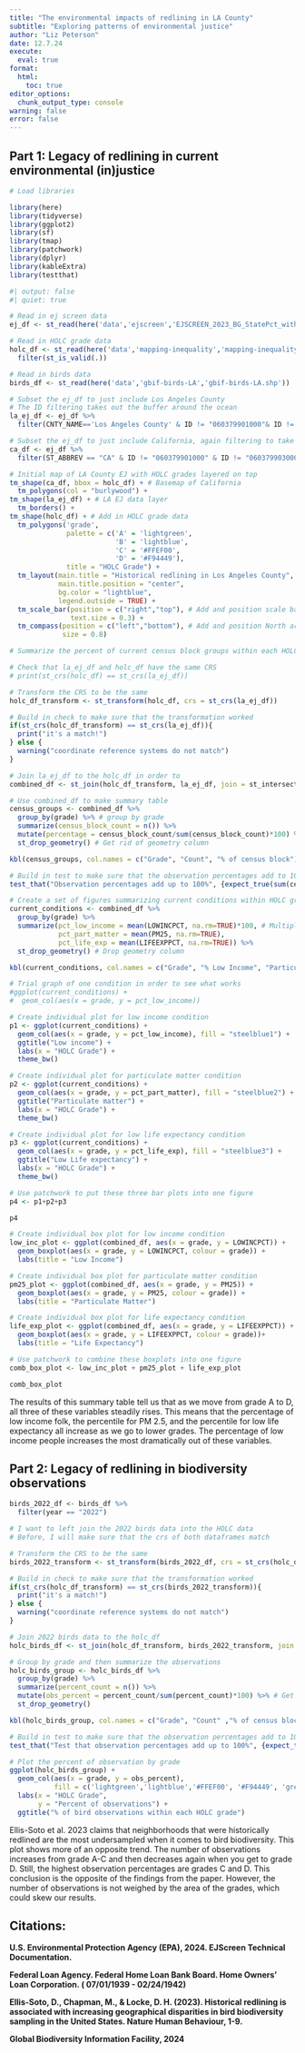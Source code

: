 ```yaml
---
title: "The environmental impacts of redlining in LA County"
subtitle: "Exploring patterns of environmental justice"
author: "Liz Peterson"
date: 12.7.24
execute: 
  eval: true
format:
  html:
    toc: true
editor_options: 
  chunk_output_type: console
warning: false
error: false
---
```


## Part 1: Legacy of redlining in current environmental (in)justice

```r
# Load libraries

library(here)
library(tidyverse)
library(ggplot2)
library(sf)
library(tmap)
library(patchwork)
library(dplyr)
library(kableExtra)
library(testthat)
```

```r
#| output: false
#| quiet: true

# Read in ej screen data
ej_df <- st_read(here('data','ejscreen','EJSCREEN_2023_BG_StatePct_with_AS_CNMI_GU_VI.gdb'))

# Read in HOLC grade data
holc_df <- st_read(here('data','mapping-inequality','mapping-inequality-los-angeles.json')) %>%
  filter(st_is_valid(.))

# Read in birds data
birds_df <- st_read(here('data','gbif-birds-LA','gbif-birds-LA.shp'))
```

```r
# Subset the ej_df to just include Los Angeles County
# The ID filtering takes out the buffer around the ocean
la_ej_df <- ej_df %>%
  filter(CNTY_NAME=='Los Angeles County' & ID != "060379901000"& ID != "060379903000" & ID != "060379902000") 

# Subset the ej_df to just include California, again filtering to take out the buffer
ca_df <- ej_df %>%
  filter(ST_ABBREV == "CA" & ID != "060379901000" & ID != "060379903000" & ID != "060379902000")
```

```r
# Initial map of LA County EJ with HOLC grades layered on top
tm_shape(ca_df, bbox = holc_df) + # Basemap of California
  tm_polygons(col = "burlywood") +
tm_shape(la_ej_df) + # LA EJ data layer
  tm_borders() +
tm_shape(holc_df) + # Add in HOLC grade data
  tm_polygons('grade',
              palette = c('A' = 'lightgreen',
                          'B' = 'lightblue',
                          'C' = '#FFEF00',
                          'D' = '#F94449'),
              title = "HOLC Grade") +
  tm_layout(main.title = "Historical redlining in Los Angeles County",
            main.title.position = "center",
            bg.color = "lightblue",
            legend.outside = TRUE) +
  tm_scale_bar(position = c("right","top"), # Add and position scale bar
               text.size = 0.3) +
  tm_compass(position = c("left","bottom"), # Add and position North arrow
             size = 0.8)
```

```r
# Summarize the percent of current census block groups within each HOLC grade

# Check that la_ej_df and holc_df have the same CRS
# print(st_crs(holc_df) == st_crs(la_ej_df)) 

# Transform the CRS to be the same
holc_df_transform <- st_transform(holc_df, crs = st_crs(la_ej_df))

# Build in check to make sure that the transformation worked
if(st_crs(holc_df_transform) == st_crs(la_ej_df)){
  print("it's a match!")
} else {
  warning("coordinate reference systems do not match")
}

# Join la_ej_df to the holc_df in order to 
combined_df <- st_join(holc_df_transform, la_ej_df, join = st_intersects)
```

```r
# Use combined_df to make summary table
census_groups <- combined_df %>%
  group_by(grade) %>% # group by grade
  summarize(census_block_count = n()) %>% 
  mutate(percentage = census_block_count/sum(census_block_count)*100) %>% # Divide count by number of rows to get percentage (when you multiply by 100)
  st_drop_geometry() # Get rid of geometry column

kbl(census_groups, col.names = c("Grade", "Count", "% of census block")) # Output as a table with correct column names
```

```r
# Build in test to make sure that the observation percentages add to 100%
test_that("Observation percentages add up to 100%", {expect_true(sum(census_groups$percentage) == 100)})
```

```r
# Create a set of figures summarizing current conditions within HOLC grades
current_conditions <- combined_df %>%
  group_by(grade) %>%
  summarize(pct_low_income = mean(LOWINCPCT, na.rm=TRUE)*100, # Multiply by 100 to look more like a percentage
            pct_part_matter = mean(PM25, na.rm=TRUE),
            pct_life_exp = mean(LIFEEXPPCT, na.rm=TRUE)) %>%
  st_drop_geometry() # Drop geometry column

kbl(current_conditions, col.names = c("Grade", "% Low Income", "Particulate Matter", "Life Expectancy"))
```

```r
# Trial graph of one condition in order to see what works
#ggplot(current_conditions) +
#  geom_col(aes(x = grade, y = pct_low_income))
```


```r
# Create individual plot for low income condition
p1 <- ggplot(current_conditions) +
  geom_col(aes(x = grade, y = pct_low_income), fill = "steelblue1") +
  ggtitle("Low income") +
  labs(x = "HOLC Grade") +
  theme_bw()

# Create individual plot for particulate matter condition
p2 <- ggplot(current_conditions) +
  geom_col(aes(x = grade, y = pct_part_matter), fill = "steelblue2") +
  ggtitle("Particulate matter") +
  labs(x = "HOLC Grade") +
  theme_bw()

# Create individual plot for low life expectancy condition
p3 <- ggplot(current_conditions) +
  geom_col(aes(x = grade, y = pct_life_exp), fill = "steelblue3") +
  ggtitle("Low Life expectancy") +
  labs(x = "HOLC Grade") +
  theme_bw()

# Use patchwork to put these three bar plots into one figure
p4 <- p1+p2+p3

p4
```

```r
# Create individual box plot for low income condition
low_inc_plot <- ggplot(combined_df, aes(x = grade, y = LOWINCPCT)) +
  geom_boxplot(aes(x = grade, y = LOWINCPCT, colour = grade)) +
  labs(title = "Low Income")

# Create individual box plot for particulate matter condition
pm25_plot <- ggplot(combined_df, aes(x = grade, y = PM25)) +
  geom_boxplot(aes(x = grade, y = PM25, colour = grade)) +
  labs(title = "Particulate Matter")

# Create individual box plot for life expectancy condition
life_exp_plot <- ggplot(combined_df, aes(x = grade, y = LIFEEXPPCT)) +
  geom_boxplot(aes(x = grade, y = LIFEEXPPCT, colour = grade))+
  labs(title = "Life Expectancy")

# Use patchwork to combine these boxplots into one figure
comb_box_plot <- low_inc_plot + pm25_plot + life_exp_plot

comb_box_plot
```


The results of this summary table tell us that as we move from grade A to D, all three of these variables steadily rises. This means that the percentage of low income folk, the percentile for PM 2.5, and the percentile for low life expectancy all increase as we go to lower grades. The percentage of low income people increases the most dramatically out of these variables.

## Part 2: Legacy of redlining in biodiversity observations

```r
birds_2022_df <- birds_df %>%
  filter(year == "2022")
```

```r
# I want to left join the 2022 birds data into the HOLC data
# Before, I will make sure that the crs of both dataframes match

# Transform the CRS to be the same
birds_2022_transform <- st_transform(birds_2022_df, crs = st_crs(holc_df_transform))

# Build in check to make sure that the transformation worked
if(st_crs(holc_df_transform) == st_crs(birds_2022_transform)){
  print("it's a match!")
} else {
  warning("coordinate reference systems do not match")
}
```

```r
# Join 2022 birds data to the holc_df
holc_birds_df <- st_join(holc_df_transform, birds_2022_transform, join = st_intersects)
```

```r
# Group by grade and then summarize the observations
holc_birds_group <- holc_birds_df %>%
  group_by(grade) %>%
  summarize(percent_count = n()) %>%
  mutate(obs_percent = percent_count/sum(percent_count)*100) %>% # Get the percentage rather than just the count
  st_drop_geometry()

kbl(holc_birds_group, col.names = c("Grade", "Count" ,"% of census block")) # Output as a table with correct column names
```

```r
# Build in test to make sure that the observation percentages add to 100%
test_that("Test that observation percentages add up to 100%", {expect_true(sum(holc_birds_group$obs_percent) == 100)})
```

```r
# Plot the percent of observation by grade
ggplot(holc_birds_group) +
  geom_col(aes(x = grade, y = obs_percent),
           fill = c('lightgreen','lightblue','#FFEF00', '#F94449', 'grey')) +
  labs(x = "HOLC Grade",
       y = "Percent of observations") +
  ggtitle("% of bird observations within each HOLC grade")
```

Ellis-Soto et al. 2023 claims that neighborhoods that were historically redlined are the most undersampled when it comes to bird biodiversity. This plot shows more of an opposite trend. The number of observations increases from grade A-C and then decreases again when you get to grade D. Still, the highest observation percentages are grades C and D. This conclusion is the opposite of the findings from the paper. However, the number of observations is not weighed by the area of the grades, which could skew our results.

## Citations:

**U.S. Environmental Protection Agency (EPA), 2024. EJScreen Technical Documentation.**

**Federal Loan Agency. Federal Home Loan Bank Board. Home Owners' Loan Corporation. ( 07/01/1939 - 02/24/1942)**

**Ellis-Soto, D., Chapman, M., & Locke, D. H. (2023). Historical redlining is associated with increasing geographical disparities in bird biodiversity sampling in the United States. Nature Human Behaviour, 1-9.**

**Global Biodiversity Information Facility, 2024**